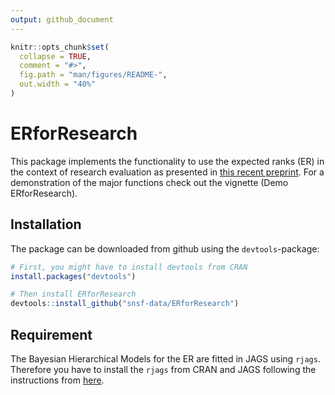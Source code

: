 ```yaml
---
output: github_document
---
```


<!-- README.md is generated from README.Rmd. Please edit that file -->

```r
knitr::opts_chunk$set(
  collapse = TRUE,
  comment = "#>",
  fig.path = "man/figures/README-",
  out.width = "40%"
)
```
# ERforResearch

This package implements the functionality to use the expected ranks (ER) in the context of research evaluation as presented in [this recent preprint](...). For a demonstration of the major functions check out the vignette (Demo ERforResearch). 

## Installation

The package can be downloaded from github using the `devtools`-package:

```r
# First, you might have to install devtools from CRAN
install.packages("devtools")

# Then install ERforResearch
devtools::install_github("snsf-data/ERforResearch")
```


## Requirement

The Bayesian Hierarchical Models for the ER are fitted in JAGS using `rjags`. Therefore you have to install the `rjags` from CRAN and JAGS following the instructions from [here](http://mcmc-jags.sourceforge.net/).
